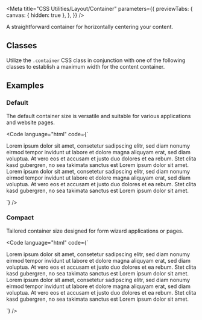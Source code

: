 
<Meta
  title="CSS Utilities/Layout/Container"
  parameters={{
    previewTabs: {
      canvas: { hidden: true },
    },
  }}
/>

<Banner label="Container" section="CSS Utilities" color="green" />

<Lead>A straightforward container for horizontally centering your content.</Lead>

## Classes

Utilize the `.container` CSS class in conjunction with one of the following classes to establish a maximum width for the content container.

<CssLayoutContainer />

## Examples

### Default

The default container size is versatile and suitable for various applications and website pages.

<Code
  language="html"
  code={`
<div class="container has-background-green-2">
  <p class="has-background-green-1">Lorem ipsum dolor sit amet, consetetur sadipscing elitr, sed diam nonumy eirmod tempor invidunt ut labore et dolore magna aliquyam erat, sed diam voluptua. At vero eos et accusam et justo duo dolores et ea rebum. Stet clita kasd gubergren, no sea takimata sanctus est Lorem ipsum dolor sit amet. Lorem ipsum dolor sit amet, consetetur sadipscing elitr, sed diam nonumy eirmod tempor invidunt ut labore et dolore magna aliquyam erat, sed diam voluptua. At vero eos et accusam et justo duo dolores et ea rebum. Stet clita kasd gubergren, no sea takimata sanctus est Lorem ipsum dolor sit amet.</p>
</div>
`}
/>

### Compact

Tailored container size designed for form wizard applications or pages.

<Code
  language="html"
  code={`
<div class="container is-compact has-background-green-2">
  <p class="has-background-green-1">Lorem ipsum dolor sit amet, consetetur sadipscing elitr, sed diam nonumy eirmod tempor invidunt ut labore et dolore magna aliquyam erat, sed diam voluptua. At vero eos et accusam et justo duo dolores et ea rebum. Stet clita kasd gubergren, no sea takimata sanctus est Lorem ipsum dolor sit amet. Lorem ipsum dolor sit amet, consetetur sadipscing elitr, sed diam nonumy eirmod tempor invidunt ut labore et dolore magna aliquyam erat, sed diam voluptua. At vero eos et accusam et justo duo dolores et ea rebum. Stet clita kasd gubergren, no sea takimata sanctus est Lorem ipsum dolor sit amet.</p>
</div>
`}
/>
